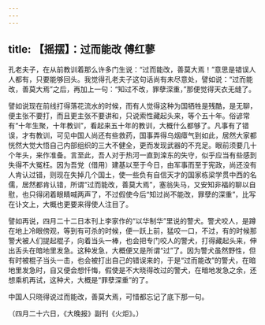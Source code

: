 ```yaml
---
---
---
```

title: 【摇摆】：过而能改 傅红蓼
---



孔老夫子，在从前教训着那么许多门生说：“过而能改，善莫大焉！”意思是错误人人都有，只要能够回头。我觉得孔老夫子这句话尚有未尽意处，譬如说：“过而能改，善莫大焉”之后，再加上一句：“知过不改，罪孽深重，”那便觉得天衣无缝了。

譬如说现在前线打得落花流水的时候，而有人觉得这种为国牺牲是残酷，是无聊，便主张不要打，而且更主张不要讲和，只说索性藏起头来，等个五十年。俗谚常有“十年生聚，十年教训”，看起来五十年的教训，大概什么都够了。凡事有了错误，才有教训，可见中国人尚还有些救药，国事弄得乌烟瘴气到如此，居然大家都恍然大觉大悟自己内部组织的三大不健全，更而发现武器的不充足。眼前须要几十个年头，来作准备。言至此，吾人对于热河一直到滦东的失守，似乎应当有些感到失得不大冤枉。因为吾党（借用）建基以至于今日，由军事而至于宪政，尚还没有人肯认过错，则现在失掉几个国土，使一些负有自信天才的国家栋梁学贯中西的名儒，居然都肯认错，所谓“过而能改，善莫大焉”，塞翁失马，又安知非福的聊以自慰，也只得闭着眼睛喊两声了，不过假使今后“知过尚不能改，罪孽的深重”，比写在讣文上，大概也更要来得使人注目了。

譬如再说，四月二十二日本刊上李家作的“以华制华”里说的警犬。警犬咬人，是蹲在地上冷眼傍观，等到有可杀的时候，便一跃上前，猛咬一口，不过，有的时候那警犬被人们提起棍子，向着当头一棒，也会把专门咬人的警犬，打得藏起头来，伸出舌头在暗地里发急。这种发急，大概便又是所谓“过”了。因为警犬虽然野性，但有时被棍子当头一击，也会被打出自己的错误来的，于是“过而能改”的警犬，在暗地里发急时，自又便会想忏悔，假使是不大晓得改过的警犬，在暗地发急之余，还想乘机再试，这种犬，大概是“罪孽深重”的了。

中国人只晓得说过而能改，善莫大焉，可惜都忘记了底下那一句。

（四月二十六日，《大晚报》副刊《火炬》。）